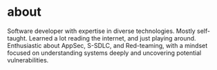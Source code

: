 # about

Software developer with expertise in diverse technologies. Mostly self-taught. Learned a lot reading the internet, and just playing around. Enthusiastic about AppSec, S-SDLC, and Red-teaming, with a mindset focused on understanding systems deeply and uncovering potential vulnerabilities.
